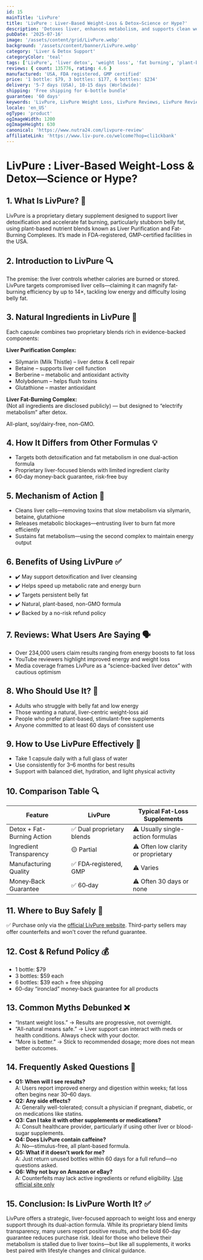 ```yaml
---
id: 15
mainTitle: 'LivPure'
title: 'LivPure : Liver‑Based Weight‑Loss & Detox—Science or Hype?'
description: 'Detoxes liver, enhances metabolism, and supports clean weight loss with herbal nutrients.'
pubDate: '2025-07-16'
image: '/assets/content/grid/LivPure.webp'
background: '/assets/content/banner/LivPure.webp'
category: 'Liver & Detox Support'
categoryColor: 'teal'
tags: ['LivPure', 'liver detox', 'weight loss', 'fat burning', 'plant-based detox', 'GMP', 'belly fat', 'supplement']
reviews: { count: 135776, rating: 4.6 }
manufactured: 'USA, FDA registered, GMP certified'
price: '1 bottle: $79, 3 bottles: $177, 6 bottles: $234'
delivery: '5-7 days (USA), 10-15 days (Worldwide)'
shipping: 'Free shipping for 6-bottle bundle'
guarantee: '60 days'
keywords: 'LivPure, LivPure Weight Loss, LivPure Reviews, LivPure Review, LivPure Reviews 2025, LivPure Amazon, LivPure Complaints, liver detox, fat burning, weight loss supplement, belly fat support, plant-based detox'
locale: 'en_US'
ogType: 'product'
ogImageWidth: 1200
ogImageHeight: 630
canonical: 'https://www.nutra24.com/livpure-review'
affiliateLink: 'https://www.liv-pure.co/welcome?hop=cli1ckbank'
---
```


# LivPure : Liver‑Based Weight‑Loss & Detox—Science or Hype?

## 1. What Is LivPure? 🌿

LivPure is a proprietary dietary supplement designed to support liver detoxification and accelerate fat burning, particularly stubborn belly fat, using plant-based nutrient blends known as Liver Purification and Fat-Burning Complexes. It’s made in FDA-registered, GMP-certified facilities in the USA.

## 2. Introduction to LivPure 🔍

The premise: the liver controls whether calories are burned or stored. LivPure targets compromised liver cells—claiming it can magnify fat-burning efficiency by up to 14×, tackling low energy and difficulty losing belly fat.

## 3. Natural Ingredients in LivPure 🌱

Each capsule combines two proprietary blends rich in evidence-backed components:

**Liver Purification Complex:**  
- Silymarin (Milk Thistle) – liver detox & cell repair  
- Betaine – supports liver cell function  
- Berberine – metabolic and antioxidant activity  
- Molybdenum – helps flush toxins  
- Glutathione – master antioxidant  

**Liver Fat-Burning Complex:**  
(Not all ingredients are disclosed publicly) — but designed to “electrify metabolism” after detox.

All-plant, soy/dairy-free, non-GMO.

## 4. How It Differs from Other Formulas 💡

- Targets both detoxification and fat metabolism in one dual-action formula
- Proprietary liver-focused blends with limited ingredient clarity
- 60‑day money-back guarantee, risk-free buy

## 5. Mechanism of Action 🧬

- Cleans liver cells—removing toxins that slow metabolism via silymarin, betaine, glutathione
- Releases metabolic blockages—entrusting liver to burn fat more efficiently
- Sustains fat metabolism—using the second complex to maintain energy output

## 6. Benefits of Using LivPure ✅

- ✔️ May support detoxification and liver cleansing
- ✔️ Helps speed up metabolic rate and energy burn
- ✔️ Targets persistent belly fat
- ✔️ Natural, plant-based, non-GMO formula
- ✔️ Backed by a no-risk refund policy

## 7. Reviews: What Users Are Saying 🗣️

- Over 234,000 users claim results ranging from energy boosts to fat loss
- YouTube reviewers highlight improved energy and weight loss
- Media coverage frames LivPure as a “science-backed liver detox” with cautious optimism

## 8. Who Should Use It? 🎯

- Adults who struggle with belly fat and low energy
- Those wanting a natural, liver-centric weight-loss aid
- People who prefer plant-based, stimulant-free supplements
- Anyone committed to at least 60 days of consistent use

## 9. How to Use LivPure Effectively 💊

- Take 1 capsule daily with a full glass of water
- Use consistently for 3–6 months for best results
- Support with balanced diet, hydration, and light physical activity

## 10. Comparison Table 🔍

| Feature                  | LivPure                      | Typical Fat-Loss Supplements      |
|--------------------------|------------------------------|----------------------------------|
| Detox + Fat-Burning Action | ✅ Dual proprietary blends  | ⚠️ Usually single-action formulas |
| Ingredient Transparency  | 🟡 Partial                   | ⚠️ Often low clarity or proprietary |
| Manufacturing Quality    | ✅ FDA‑registered, GMP        | ⚠️ Varies                        |
| Money‑Back Guarantee     | ✅ 60‑day                    | ⚠️ Often 30 days or none          |

## 11. Where to Buy Safely 🛒

✅ Purchase only via the [official LivPure website](https://www.liv-pure.co/welcome?hop=cli1ckbank). Third-party sellers may offer counterfeits and won't cover the refund guarantee.

## 12. Cost & Refund Policy 💰

- 1 bottle: $79
- 3 bottles: $59 each
- 6 bottles: $39 each + free shipping
- 60-day “ironclad” money-back guarantee for all products

## 13. Common Myths Debunked ❌

- “Instant weight loss.” → Results are progressive, not overnight.
- “All-natural means safe.” → Liver support can interact with meds or health conditions. Always check with your doctor.
- “More is better.” → Stick to recommended dosage; more does not mean better outcomes.

## 14. Frequently Asked Questions 🤔

- **Q1: When will I see results?**  
  A: Users report improved energy and digestion within weeks; fat loss often begins near 30–60 days.
- **Q2: Any side effects?**  
  A: Generally well-tolerated; consult a physician if pregnant, diabetic, or on medications like statins.
- **Q3: Can I take it with other supplements or medications?**  
  A: Consult healthcare provider, particularly if using other liver or blood-sugar supplements.
- **Q4: Does LivPure contain caffeine?**  
  A: No—stimulus-free, all plant-based formula.
- **Q5: What if it doesn’t work for me?**  
  A: Just return unused bottles within 60 days for a full refund—no questions asked.
- **Q6: Why not buy on Amazon or eBay?**  
  A: Counterfeits may lack active ingredients or refund eligibility. [Use official site only](https://www.liv-pure.co/welcome?hop=cli1ckbank)

## 15. Conclusion: Is LivPure Worth It? ✅

LivPure offers a strategic, liver-focused approach to weight loss and energy support through its dual-action formula. While its proprietary blend limits transparency, many users report positive results, and the bold 60-day guarantee reduces purchase risk. Ideal for those who believe their metabolism is stalled due to liver toxins—but like all supplements, it works best paired with lifestyle changes and clinical guidance.
